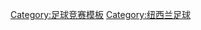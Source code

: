{{Navbox
|name = New Zealand Football Championship
|title = [[新西兰足球锦标赛]]
|state = {{{state|autocollapse}}}
|listclass = hlist
|group1 = 2014－15年參賽球隊
|list1 =
* [[奥克兰城足球俱乐部|奥克兰城]]
* [[坎特伯雷联足球俱乐部|坎特伯雷联]]
* [[豪克斯湾联足球俱乐部|豪克斯湾]]
* [[奥塔哥联足球俱乐部|南方聯]]
* [[惠灵顿足球队|惠灵顿]]
* [[怀卡托足球俱乐部|怀卡托]]
* [[韋達基利聯足球俱樂部|-{zh-hans:怀塔科拉联;zh-hk:韋達基利聯}-]]
* [[新西蘭20歲以下國家足球隊|流浪者SC]]
* [[威靈頓鳳凰|威靈頓鳳凰預備隊]]
* [[玛纳瓦图年轻之心足球俱乐部|年轻之心]]
}}<noinclude>[[Category:足球竞赛模板]]
[[Category:纽西兰足球]]
</noinclude>